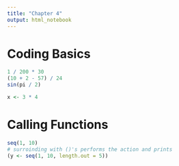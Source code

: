 ```yaml
---
title: "Chapter 4"
output: html_notebook
---
```

# Coding Basics
```r
1 / 200 * 30
(10 + 2 - 57) / 24
sin(pi / 2)

x <- 3 * 4
```
# Calling Functions
```r
seq(1, 10)
# surroinding with ()'s performs the action and prints
(y <- seq(1, 10, length.out = 5))
```

